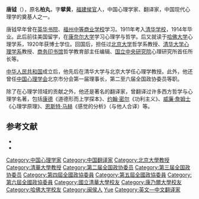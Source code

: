 '''唐钺'''（{{bd|1891年|1月7日|1987年|2月5日}}），原名'''柏丸'''，字'''擘黄'''，[[福建|福建]][[侯官|侯官]]人，中国心理学家、翻译家，中国现代心理学的奠基人之一。

唐钺早年曾在[[英华书院|英华书院]]、[[福州中等商业学校|福州中等商业学校]]学习。1911年考入[[清华学校|清华学校]]，1914年毕业。此后前往美国留学，在[[康奈尔大学|康奈尔大学]]学习心理学与哲学。后又就读于[[哈佛大学|哈佛大学]]心理学系，1920年获博士学位。回国后，担任过[[北京大学|北京大学]]哲学系教授、[[清华大学心理学系|清华大学心理学系]]教授、[[商务印书馆|商务印书馆]]哲学教育部主任编辑、[[国立中央研究院|国立中央研究院]]心理研究所首任所长等。

[[中华人民共和国|中华人民共和国]]成立后，他先后在清华大学与北京大学任心理学教授。此外，他还曾任[[中国心理学会|中国心理学会]]北京市分会第一届理事长，第二至六届全国政协委员等职。

除了在心理学领域的贡献之外，他还是著名的翻译家，曾翻译过许多西方哲学与心理学名著，包括[[康德|康德]]《道德形而上学探本》、[[约翰·斯图尔特·密尔|约翰·密尔]]《功利主义》、[[威廉·詹姆士|威廉·詹姆士]]《心理学原理》、[[恩斯特·马赫|恩斯特·马赫]]《感觉的分析》（与他人合译）等。

== 参考文献 ==
{{ReflistH}}
* {{cite book|title=《中国大百科全书·心理学卷》|publisher=中国大百科全书出版社|year=1992}}
* {{cite web|url=http://www.pkumti.com/index.php?option=com_content&view=article&id=193:2009-10-21-07-51-48&catid=52:2009-06-01-12-25-03&Itemid=69|title=唐钺|publisher=北大译网}}{{Dead link|date=2018年7月 |bot=InternetArchiveBot |fix-attempted=no }}
{{ReflistF}}

{{Authority control}}
{{DEFAULTSORT:Tang yue}}
[[Category:中国心理学家|Category:中国心理学家]]
[[Category:中国翻译家|Category:中国翻译家]]
[[Category:北京大學教授|Category:北京大學教授]]
[[Category:清華大學教授|Category:清華大學教授]]
[[Category:第二届全国政协委员|Category:第二届全国政协委员]]
[[Category:第三届全国政协委员|Category:第三届全国政协委员]]
[[Category:第四屆全國政協委員|Category:第四屆全國政協委員]]
[[Category:第五屆全國政協委員|Category:第五屆全國政協委員]]
[[Category:第六屆全國政協委員|Category:第六屆全國政協委員]]
[[Category:國立清華大學校友|Category:國立清華大學校友]]
[[Category:康乃爾大學校友|Category:康乃爾大學校友]]
[[Category:哈佛大学校友|Category:哈佛大学校友]]
[[Category:闽侯人|Category:闽侯人]]
[[Category:唐姓|Yue]]
[[Category:英文—中文翻译家|Category:英文—中文翻译家]]
